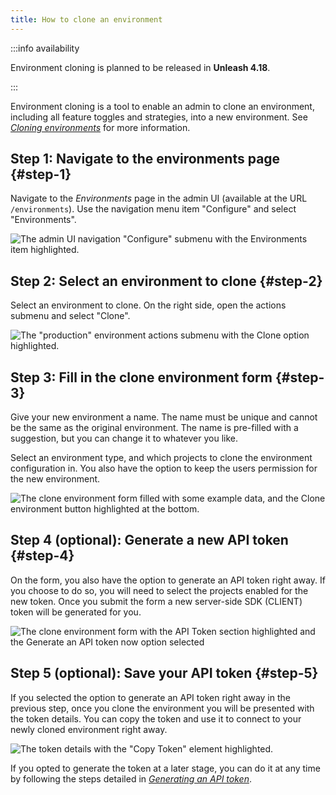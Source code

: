 ```yaml
---
title: How to clone an environment
---
```


:::info availability

Environment cloning is planned to be released in **Unleash 4.18**.

:::

Environment cloning is a tool to enable an admin to clone an environment, including all feature toggles and strategies, into a new environment. See [_Cloning environments_](../user_guide/environments#cloning-environments) for more information.

## Step 1: Navigate to the environments page {#step-1}

Navigate to the _Environments_ page in the admin UI (available at the URL `/environments`). Use the navigation menu item "Configure" and select "Environments".

![The admin UI navigation "Configure" submenu with the Environments item highlighted.](/img/clone-environment-1.png)

## Step 2: Select an environment to clone {#step-2}

Select an environment to clone. On the right side, open the actions submenu and select "Clone".

![The "production" environment actions submenu with the Clone option highlighted.](/img/clone-environment-2.png)

## Step 3: Fill in the clone environment form {#step-3}

Give your new environment a name. The name must be unique and cannot be the same as the original environment. The name is pre-filled with a suggestion, but you can change it to whatever you like.

Select an environment type, and which projects to clone the environment configuration in. You also have the option to keep the users permission for the new environment.

![The clone environment form filled with some example data, and the Clone environment button highlighted at the bottom.](/img/clone-environment-3.png)

## Step 4 (optional): Generate a new API token {#step-4}

On the form, you also have the option to generate an API token right away. If you choose to do so, you will need to select the projects enabled for the new token. Once you submit the form a new server-side SDK (CLIENT) token will be generated for you.

![The clone environment form with the API Token section highlighted and the Generate an API token now option selected](/img/clone-environment-4.png)

## Step 5 (optional): Save your API token {#step-5}

If you selected the option to generate an API token right away in the previous step, once you clone the environment you will be presented with the token details. You can copy the token and use it to connect to your newly cloned environment right away.

![The token details with the "Copy Token" element highlighted.](/img/clone-environment-5.png)

If you opted to generate the token at a later stage, you can do it at any time by following the steps detailed in [_Generating an API token_](../user_guide/api-token).
